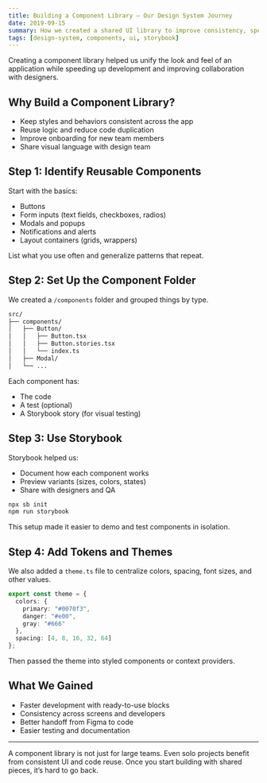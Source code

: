 ```yaml
---
title: Building a Component Library – Our Design System Journey
date: 2019-09-15
summary: How we created a shared UI library to improve consistency, speed up development, and collaborate better with design.
tags: [design-system, components, ui, storybook]
---
```


Creating a component library helped us unify the look and feel of an application while speeding up development and improving collaboration with designers.

## Why Build a Component Library?

- Keep styles and behaviors consistent across the app
- Reuse logic and reduce code duplication
- Improve onboarding for new team members
- Share visual language with design team

## Step 1: Identify Reusable Components

Start with the basics:

- Buttons
- Form inputs (text fields, checkboxes, radios)
- Modals and popups
- Notifications and alerts
- Layout containers (grids, wrappers)

List what you use often and generalize patterns that repeat.

## Step 2: Set Up the Component Folder

We created a `/components` folder and grouped things by type.

```bash
src/
├── components/
│   ├── Button/
│   │   ├── Button.tsx
│   │   ├── Button.stories.tsx
│   │   └── index.ts
│   ├── Modal/
│   └── ...
```

Each component has:

- The code
- A test (optional)
- A Storybook story (for visual testing)

## Step 3: Use Storybook

Storybook helped us:

- Document how each component works
- Preview variants (sizes, colors, states)
- Share with designers and QA

```bash
npx sb init
npm run storybook
```

This setup made it easier to demo and test components in isolation.

## Step 4: Add Tokens and Themes

We also added a `theme.ts` file to centralize colors, spacing, font sizes, and other values.

```ts
export const theme = {
  colors: {
    primary: "#0070f3",
    danger: "#e00",
    gray: "#666"
  },
  spacing: [4, 8, 16, 32, 64]
};
```

Then passed the theme into styled components or context providers.

## What We Gained

- Faster development with ready-to-use blocks
- Consistency across screens and developers
- Better handoff from Figma to code
- Easier testing and documentation

---

A component library is not just for large teams. Even solo projects benefit from consistent UI and code reuse. Once you start building with shared pieces, it’s hard to go back.
